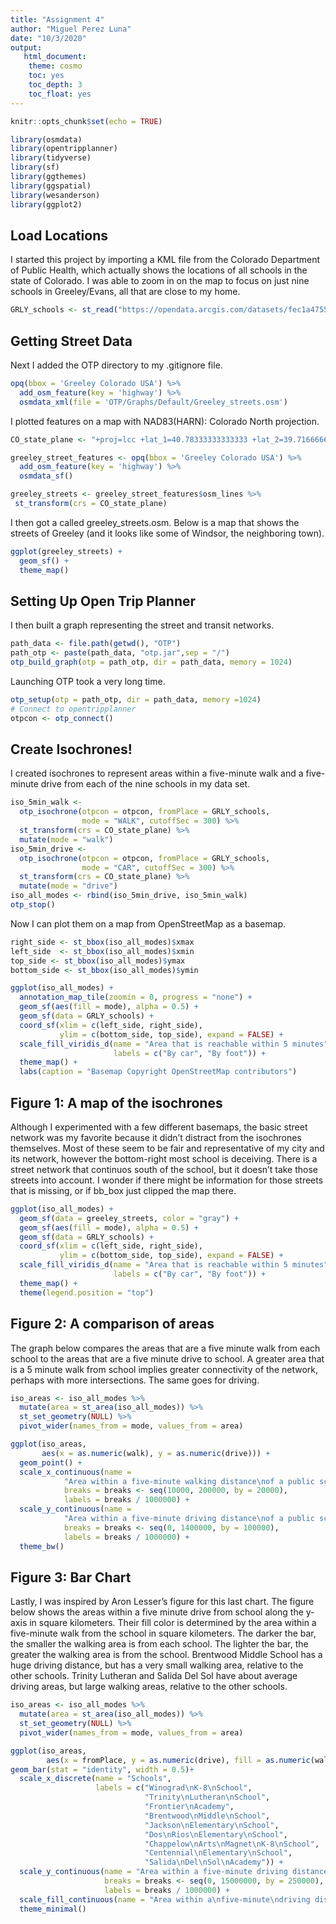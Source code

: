 ```yaml
---
title: "Assignment 4"
author: "Miguel Perez Luna"
date: "10/3/2020"
output:
   html_document:
    theme: cosmo
    toc: yes
    toc_depth: 3
    toc_float: yes
---
```


```r
knitr::opts_chunk$set(echo = TRUE)
```

```r
library(osmdata)
library(opentripplanner)
library(tidyverse)
library(sf)
library(ggthemes)
library(ggspatial)
library(wesanderson)
library(ggplot2)
```

## Load Locations
  
I started this project by importing a KML file from the Colorado Department of Public Health, which actually shows the locations of all schools in the state of Colorado. I was able to zoom in on the map to focus on just nine schools in Greeley/Evans, all that are close to my home.

```r
GRLY_schools <- st_read("https://opendata.arcgis.com/datasets/fec1a4755e7f454389dcd18e183c8e08_0.kml?geometry=%7B%22xmin%22%3A-104.782%2C%22ymin%22%3A40.375%2C%22xmax%22%3A-104.665%2C%22ymax%22%3A40.398%2C%22type%22%3A%22extent%22%2C%22spatialReference%22%3A%7B%22wkid%22%3A4326%7D%7D&outSR=%7B%22latestWkid%22%3A4326%2C%22wkid%22%3A4326%7D")
```

## Getting Street Data

Next I added the OTP directory to my .gitignore file.

```r
opq(bbox = 'Greeley Colorado USA') %>%
  add_osm_feature(key = 'highway') %>%
  osmdata_xml(file = 'OTP/Graphs/Default/Greeley_streets.osm')
```

I plotted features on a map with NAD83(HARN): Colorado North projection.

```r
CO_state_plane <- "+proj=lcc +lat_1=40.78333333333333 +lat_2=39.71666666666667 +lat_0=39.33333333333334 +lon_0=-105.5 +x_0=914401.8289 +y_0=304800.6096 +ellps=GRS80 +units=m +no_defs "

greeley_street_features <- opq(bbox = 'Greeley Colorado USA') %>%
  add_osm_feature(key = 'highway') %>%
  osmdata_sf()

greeley_streets <- greeley_street_features$osm_lines %>%
 st_transform(crs = CO_state_plane)
```

I then got a called greeley_streets.osm. Below is a map that shows the streets of Greeley (and it looks like some of Windsor, the neighboring town).

```r
ggplot(greeley_streets) +
  geom_sf() +
  theme_map()
```


## Setting Up Open Trip Planner

I then built a graph representing the street and transit networks. 

```r
path_data <- file.path(getwd(), "OTP")
path_otp <- paste(path_data, "otp.jar",sep = "/")
otp_build_graph(otp = path_otp, dir = path_data, memory = 1024) 
```

Launching OTP took a very long time. 

```r
otp_setup(otp = path_otp, dir = path_data, memory =1024)
# Connect to opentripplanner
otpcon <- otp_connect()
```

## Create Isochrones!

I created isochrones to represent areas within a five-minute walk and a five-minute drive from each of the nine schools in my data set. 


```r
iso_5min_walk <- 
  otp_isochrone(otpcon = otpcon, fromPlace = GRLY_schools, 
                mode = "WALK", cutoffSec = 300) %>%
  st_transform(crs = CO_state_plane) %>%
  mutate(mode = "walk")
iso_5min_drive <- 
  otp_isochrone(otpcon = otpcon, fromPlace = GRLY_schools, 
                mode = "CAR", cutoffSec = 300) %>%
  st_transform(crs = CO_state_plane) %>%
  mutate(mode = "drive")
iso_all_modes <- rbind(iso_5min_drive, iso_5min_walk)
otp_stop()
```

Now I can plot them on a map from OpenStreetMap as a basemap.

```r
right_side <- st_bbox(iso_all_modes)$xmax
left_side  <- st_bbox(iso_all_modes)$xmin
top_side <- st_bbox(iso_all_modes)$ymax
bottom_side <- st_bbox(iso_all_modes)$ymin

ggplot(iso_all_modes) +
  annotation_map_tile(zoomin = 0, progress = "none") +
  geom_sf(aes(fill = mode), alpha = 0.5) +
  geom_sf(data = GRLY_schools) +
  coord_sf(xlim = c(left_side, right_side), 
           ylim = c(bottom_side, top_side), expand = FALSE) +
  scale_fill_viridis_d(name = "Area that is reachable within 5 minutes",
                       labels = c("By car", "By foot")) +
  theme_map() +
  labs(caption = "Basemap Copyright OpenStreetMap contributors")
```

## Figure 1: A map of the isochrones

Although I experimented with a few different basemaps, the basic street network was my favorite because it didn't distract from the isochrones themselves. Most of these seem to be fair and representative of my city and its network, however the bottom-right most school is deceiving. There is a street network that continuos south of the school, but it doesn't take those streets into account. I wonder if there might be information for those streets that is missing, or if bb_box just clipped the map there.


```r
ggplot(iso_all_modes) +
  geom_sf(data = greeley_streets, color = "gray") +
  geom_sf(aes(fill = mode), alpha = 0.5) +
  geom_sf(data = GRLY_schools) +
  coord_sf(xlim = c(left_side, right_side), 
           ylim = c(bottom_side, top_side), expand = FALSE) +
  scale_fill_viridis_d(name = "Area that is reachable within 5 minutes",
                       labels = c("By car", "By foot")) +
  theme_map() +
  theme(legend.position = "top")
```

## Figure 2: A comparison of areas

The graph below compares the areas that are a five minute walk from each school to the areas that are a five minute drive to school. A greater area that is a 5 minute walk from school implies greater connectivity of the network, perhaps with more intersections. The same goes for driving. 

```r
iso_areas <- iso_all_modes %>%
  mutate(area = st_area(iso_all_modes)) %>%
  st_set_geometry(NULL) %>%
  pivot_wider(names_from = mode, values_from = area) 

ggplot(iso_areas, 
       aes(x = as.numeric(walk), y = as.numeric(drive))) +
  geom_point() +
  scale_x_continuous(name = 
            "Area within a five-minute walking distance\nof a public school\n(square km)",
            breaks = breaks <- seq(10000, 200000, by = 20000),
            labels = breaks / 1000000) +
  scale_y_continuous(name = 
            "Area within a five-minute driving distance\nof a public school\n(square km)",
            breaks = breaks <- seq(0, 1400000, by = 100000),
            labels = breaks / 1000000) +
  theme_bw()
```


## Figure 3: Bar Chart

Lastly, I was inspired by Aron Lesser's figure for this last chart. The figure below shows the areas within a five minute drive from school along the y-axis in square kilometers. Their fill color is determined by the area within a five-minute walk from the school in square kilometers. The darker the bar, the smaller the walking area is from each school. The lighter the bar, the greater the walking area is from the school. Brentwood Middle School has a huge driving distance, but has a very small walking area, relative to the other schools. Trinity Lutheran and Salida Del Sol have about average driving areas, but large walking areas, relative to the other schools. 

```r
iso_areas <- iso_all_modes %>%
  mutate(area = st_area(iso_all_modes)) %>%
  st_set_geometry(NULL) %>%
  pivot_wider(names_from = mode, values_from = area) 

ggplot(iso_areas,
        aes(x = fromPlace, y = as.numeric(drive), fill = as.numeric(walk)/1000000))+
geom_bar(stat = "identity", width = 0.5)+
  scale_x_discrete(name = "Schools",
                   labels = c("Winograd\nK-8\nSchool",
                              "Trinity\nLutheran\nSchool",
                              "Frontier\nAcademy",
                              "Brentwood\nMiddle\nSchool",
                              "Jackson\nElementary\nSchool",
                              "Dos\nRios\nElementary\nSchool",
                              "Chappelow\nArts\nMagnet\nK-8\nSchool",
                              "Centennial\nElementary\nSchool",
                              "Salida\nDel\nSol\nAcademy")) +
  scale_y_continuous(name = "Area within a five-minute driving distance\nof a public school\n(square km)",
                     breaks = breaks <- seq(0, 15000000, by = 250000),
                     labels = breaks / 1000000) +
  scale_fill_continuous(name = "Area within a\nfive-minute\ndriving distance\nof a public school\n(square km)")+
  theme_minimal()
```






